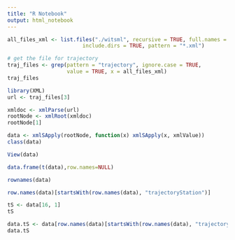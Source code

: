 ```yaml
---
title: "R Notebook"
output: html_notebook
---
```


```r
all_files_xml <- list.files("./witsml", recursive = TRUE, full.names = TRUE, 
                        include.dirs = TRUE, pattern = "*.xml")

# get the file for trajectory
traj_files <- grep(pattern = "trajectory", ignore.case = TRUE, 
                   value = TRUE, x = all_files_xml)
traj_files
```


```r
library(XML)
url <- traj_files[3]
```

```r
xmldoc <- xmlParse(url)
rootNode <- xmlRoot(xmldoc)
rootNode[1]
```

```r
data <- xmlSApply(rootNode, function(x) xmlSApply(x, xmlValue))
class(data)
```

```r
View(data)
```

```r
data.frame(t(data),row.names=NULL)
```

```r
rownames(data)
```

```r
row.names(data)[startsWith(row.names(data), "trajectoryStation")]
```

```r
tS <- data[16, 1]
tS
```


```r
data.tS <- data[row.names(data)[startsWith(row.names(data), "trajectoryStation")],]
data.tS
```


